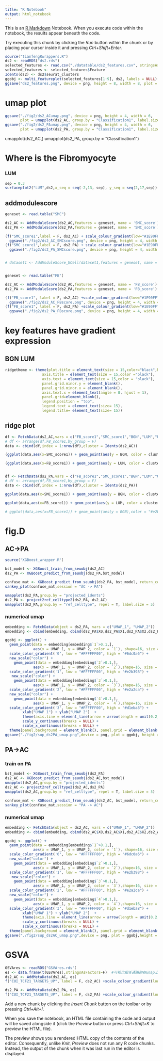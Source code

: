 ```yaml
---
title: "R Notebook"
output: html_notebook
---
```


This is an [R Markdown](http://rmarkdown.rstudio.com) Notebook. When you execute code within the notebook, the results appear beneath the code. 

Try executing this chunk by clicking the *Run* button within the chunk or by placing your cursor inside it and pressing *Ctrl+Shift+Enter*. 

```r
source("tianfengRwrappers.R")
ds2 <- readRDS("ds2.rds")
selected_features <- read.csv("./datatable/ds2_features.csv", stringsAsFactors = F)
selected_features <- selected_features$Feature
Idents(ds2) <- ds2$seurat_clusters
ggobj <- multi_featureplot(selected_features[1:9], ds2, labels = NULL)
ggsave("ds2_features.png", device = png, height = 8, width = 8, plot = ggobj)
```

# umap plot
```r
ggsave("./fig2/ds2_ACumap.png", device = png, height = 4, width = 6, 
       plot = umapplot(ds2_AC, group.by = "Classification1", label.size = 5))
ggsave("./fig2/ds2_PAumap.png", device = png, height = 4, width = 6, 
       plot = umapplot(ds2_PA, group.by = "Classification1", label.size = 5))
```
umapplot(ds2_AC,)
umapplot(ds2_PA, group.by = "Classification1")

# Where is the Fibromyocyte
### LUM
```r
sep = 0.3
surfaceplot2("LUM",ds2,x_seq = seq(-2,13, sep), y_seq = seq(2,17,sep))
```

##  addmodulescore
```r
geneset <- read.table("SMC")

ds2_AC <- AddModuleScore(ds2_AC,features = geneset, name = 'SMC_score')
ds2_PA <- AddModuleScore(ds2_PA,features = geneset, name = 'SMC_score')

(f("SMC_score1",label = F, ds2_AC) + scale_colour_gradient(low="#1E90FF", high="#ff2121")) %>%
  ggsave("./fig2/ds2_AC_SMCscore.png", device = png, height = 4, width = 5, plot = .)
(f("SMC_score1",label = F, ds2_PA) + scale_colour_gradient(low="#1E90FF", high="#ff2121")) %>%
  ggsave("./fig2/ds2_PA_SMCscore.png", device = png, height = 4, width = 5, plot = .)


# dataset1 <- AddModuleScore_UCell(dataset1,features = geneset, name = 'fibromyo_score')


geneset <- read.table("FB")

ds2_AC <- AddModuleScore(ds2_AC,features = geneset, name = 'FB_score')
ds2_PA <- AddModuleScore(ds2_PA,features = geneset, name = 'FB_score')

(f("FB_score1", label = F, ds2_AC) +scale_colour_gradient(low="#1E90FF", high="#ff2121")) %>%
  ggsave("./fig2/ds2_AC_FBscore.png", device = png, height = 4, width = 5, plot = .)
(f("FB_score1", label = F, ds2_PA) +scale_colour_gradient(low="#1E90FF", high="#ff2121")) %>%
  ggsave("./fig2/ds2_PA_FBscore.png", device = png, height = 4, width = 5, plot = .)
```

# key features have gradient expression
## BGN LUM
```r
ridgetheme <- theme(plot.title = element_text(size = 15,color="black",hjust = 0.5),
                 axis.title = element_text(size = 15,color ="black"), 
                 axis.text = element_text(size = 15,color = "black"),
                 panel.grid.minor.y = element_blank(),
                 panel.grid.minor.x = element_blank(),
                 axis.text.x = element_text(angle = 0, hjust = 1),
                 panel.grid=element_blank(),
                 legend.position = "top",
                 legend.text = element_text(size= 15),
                 legend.title= element_text(size= 15)) 
```

## ridge plot
```r
df <- FetchData(ds2_AC,vars = c("FB_score1","SMC_score1","BGN","LUM","UMAP_1","UMAP_2"))
# df <- arrange(df,FB_score1,by_group = F)
data <- cbind(df,index = 1:nrow(df),cluster = Idents(ds2_AC))

(ggplot(data,aes(x=SMC_score1)) + geom_point(aes(y = BGN, color = cluster),alpha = 1) + geom_smooth(aes(y = BGN), color = "red") + theme_classic() + ridgetheme + scale_y_continuous(limits = c(1,5)) + scale_color_manual(values = colors_list) + theme(legend.key.size = unit(1,"cm")) + guides(colour = guide_legend(override.aes = list(size=10)))) 

(ggplot(data,aes(x=FB_score1)) + geom_point(aes(y = LUM, color = cluster),alpha = 1) + geom_smooth(aes(y = BGN), color = "green") + theme_classic() + ridgetheme +scale_y_continuous(limits = c(1,5)) + scale_color_manual(values = colors_list) + guides(colour = guide_legend(override.aes = list(size=10))))


df <- FetchData(ds2_PA,vars = c("FB_score1","SMC_score1","BGN","LUM","UMAP_1","UMAP_2"))
# df <- arrange(df,FB_score1,by_group = F)
data <- cbind(df,index = 1:nrow(df),cluster = Idents(ds2_PA))

ggplot(data,aes(x=SMC_score1)) + geom_point(aes(y = BGN, color = cluster),alpha = 1) + geom_smooth(aes(y = BGN), color = "red") + theme_classic() + ridgetheme + scale_y_continuous(limits = c(1,5)) + scale_color_manual(values = colors_list) + guides(colour = guide_legend(override.aes = list(size=10)))

ggplot(data,aes(x=FB_score1)) + geom_point(aes(y = LUM, color = cluster),alpha = 1) + geom_smooth(aes(y = BGN), color = "green") + theme_classic() + ridgetheme +scale_y_continuous(limits = c(1,5)) + scale_color_manual(values = colors_list) + guides(colour = guide_legend(override.aes = list(size=10)))

# ggplot(data,aes(x=FB_score1)) + geom_point(aes(y = BGN),color = "#e2b398",alpha = 1) + geom_smooth(aes(y = BGN), color = "red") + geom_point(aes(y=LUM),color = "#d1eba8",alpha = 1) + geom_smooth(aes(y = LUM), color = "green") + theme_classic() + ridgetheme +scale_y_continuous(limits = c(1,5))

```

# fig.D
## AC->PA
```r
source("XGBoost_wrapper.R")

bst_model <- XGBoost_train_from_seuobj(ds2_AC)
ds2_PA <- XGBoost_predict_from_seuobj(ds2_PA,bst_model)

confuse_mat <- XGBoost_predict_from_seuobj(ds2_PA, bst_model, return_confuse_matrix = T)
sankey_plot(confuse_mat,session = "AC -> PA")

umapplot(ds2_PA,group.by = "projected_idents")
ds2_PA <- project2ref_celltype2(ds2_PA, ds2_AC)
umapplot(ds2_PA,group.by = "ref_celltype", repel = T, label.size = 5)
```
### numerical umap
```r
embedding <- FetchData(object = ds2_PA, vars = c("UMAP_1", "UMAP_2"))
embedding <- cbind(embedding, cbind(ds2_PA$X0,ds2_PA$X1,ds2_PA$X2,ds2_PA$X3))

ggobj <- ggplot() +
  geom_point(data = embedding[embedding$`1`>0.1,], 
             aes(x = UMAP_1, y = UMAP_2, color = `1`), shape=16, size = 3, alpha=0.5) + 
  scale_color_gradient('0', low = "#FFFFFF00", high = "#6dc0a6") +
  new_scale("color") +
    geom_point(data = embedding[embedding$`2`>0.1,], 
             aes(x = UMAP_1, y = UMAP_2, color = `2`),shape=16, size = 3, alpha=0.5) + 
  scale_color_gradient('1', low = "#FFFFFF00", high = "#e2b398") +
   new_scale("color") +
    geom_point(data = embedding[embedding$`3`>0.1,], 
             aes(x = UMAP_1, y = UMAP_2, color = `3`),shape=16, size = 3, alpha=0.5) + 
  scale_color_gradient('2', low = "#FFFFFF00", high = "#e2a2ca") +
  new_scale("color") +
    geom_point(data = embedding[embedding$`4`>0.1,], 
             aes(x = UMAP_1, y = UMAP_2, color = `4`),shape=16, size = 3, alpha=0.5) + 
  scale_color_gradient('3', low = "#FFFFFF00", high = "#d1eba8") +
        xlab("UMAP 1") + ylab("UMAP 2")  +
        theme(axis.line = element_line(arrow = arrow(length = unit(0.2, "cm")))) +
        scale_y_continuous(breaks = NULL) +
        scale_x_continuous(breaks = NULL) + 
  theme(panel.background = element_blank(), panel.grid = element_blank(), legend.position = "bottom")
ggsave("./fig2/sup_ds2PA_umap.png",device = png, plot = ggobj, height = 10,width = 10)
```



## PA->AC
### train on PA
```r
bst_model <- XGBoost_train_from_seuobj(ds2_PA)
ds2_AC <- XGBoost_predict_from_seuobj(ds2_AC,bst_model)
umapplot(ds2_AC,group.by = "projected_idents")
ds2_AC <- project2ref_celltype2(ds2_AC,ds2_PA)
umapplot(ds2_AC,group.by = "ref_celltype", repel = T, label.size = 5)

confuse_mat <- XGBoost_predict_from_seuobj(ds2_AC, bst_model, return_confuse_matrix = T)
sankey_plot(confuse_mat,session = "PA -> AC")
```
### numerical umap
```r
embedding <- FetchData(object = ds2_AC, vars = c("UMAP_1", "UMAP_2"))
embedding <- cbind(embedding, cbind(ds2_AC$X0,ds2_AC$X1,ds2_AC$X2,ds2_AC$X3))

ggobj <- ggplot() +
  geom_point(data = embedding[embedding$`1`>0.1,], 
             aes(x = UMAP_1, y = UMAP_2, color = `1`), shape=16, size = 3, alpha=0.5) + 
  scale_color_gradient('0', low = "#FFFFFF00", high = "#6dc0a6") +
  new_scale("color") +
    geom_point(data = embedding[embedding$`2`>0.1,], 
             aes(x = UMAP_1, y = UMAP_2, color = `2`),shape=16, size = 3, alpha=0.5) + 
  scale_color_gradient('1', low = "#FFFFFF00", high = "#e2b398") +
   new_scale("color") +
    geom_point(data = embedding[embedding$`3`>0.1,], 
             aes(x = UMAP_1, y = UMAP_2, color = `3`),shape=16, size = 3, alpha=0.5) + 
  scale_color_gradient('2', low = "#FFFFFF00", high = "#e2a2ca") +
  new_scale("color") +
    geom_point(data = embedding[embedding$`4`>0.1,], 
             aes(x = UMAP_1, y = UMAP_2, color = `4`),shape=16, size = 3, alpha=0.5) + 
  scale_color_gradient('3', low = "#FFFFFF00", high = "#d1eba8") +
        xlab("UMAP 1") + ylab("UMAP 2")  +
        theme(axis.line = element_line(arrow = arrow(length = unit(0.2, "cm")))) +
        scale_y_continuous(breaks = NULL) +
        scale_x_continuous(breaks = NULL) + 
  theme(panel.background = element_blank(), panel.grid = element_blank(), legend.position = "bottom")
ggsave("./fig2/sup_ds2AC_umap.png",device = png, plot = ggobj,height = 10,width = 10)
```


# GSVA
```r
GSVAres <- readRDS("GSVAres.rds")
es <- data.frame(t(GSVAres),stringsAsFactors=F)  #可视化相关通路的在umap上聚集情况
ds2_AC <- AddMetaData(ds2_AC, es)
f("CUI_TCF21_TARGETS_UP", label = F, ds2_AC) +scale_colour_gradient(low="#1E90FF", high="#ff2121")

ds2_PA <- AddMetaData(ds2_PA, es)
f("CUI_TCF21_TARGETS_UP", label = F, ds2_PA) +scale_colour_gradient(low="#1E90FF", high="#ff2121")
```

Add a new chunk by clicking the *Insert Chunk* button on the toolbar or by pressing *Ctrl+Alt+I*.

When you save the notebook, an HTML file containing the code and output will be saved alongside it (click the *Preview* button or press *Ctrl+Shift+K* to preview the HTML file).

The preview shows you a rendered HTML copy of the contents of the editor. Consequently, unlike *Knit*, *Preview* does not run any R code chunks. Instead, the output of the chunk when it was last run in the editor is displayed.

